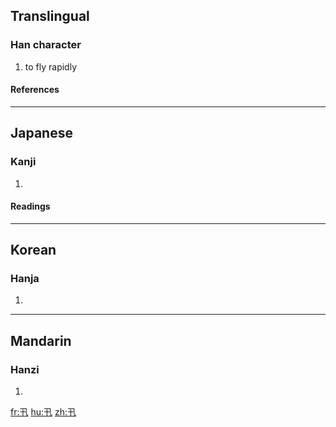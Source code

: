 ==Translingual==
===Han character===
{{Han char|rad=十|as=01|sn=3|four=|canj=弓十 (NJ)}}
# to fly rapidly
====References====
{{Han ref|kx=0155.180|dkj=02696|dj=0351.010|hdz=10050.030|uh=5342|ud=21314}}
----
==Japanese==
===Kanji===
{{ja-kanji|grade=|rs=十01}}
# {{defn|Japanese}} 
====Readings====
{{ja-readings|on=[[しん]] (shin)|kun=[[とぶ]] (tobu)}}
----
==Korean==
===Hanja===
{{ko-hanja|hangeul=신|rv=sin|mr=sin}}
# {{defn|Korean}}
----
==Mandarin==
===Hanzi===
{{cmn-hanzi|pin=[[xìn]] (xin4)|wg=hsin<sup>4</sup>}}
# {{defn|Mandarin}}

[[fr:卂]]
[[hu:卂]]
[[zh:卂]]